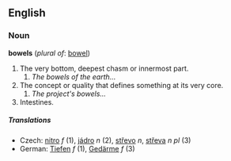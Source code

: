 ==English==
===Noun===
'''bowels''' (''plural of'': [[bowel]])

#The very bottom, deepest chasm or innermost part.
##''The bowels of the earth...''
#The concept or quality that defines something at its very core.
##''The project's bowels...''
#Intestines.

=====Translations=====
*Czech: [[nitro]] ''f''  (1), [[jádro]] ''n''  (2), [[střevo]] ''n'', [[střeva]] ''n pl'' (3)
*German: [[Tiefen]] ''f''  (1), [[Gedärme]] ''f''  (3)